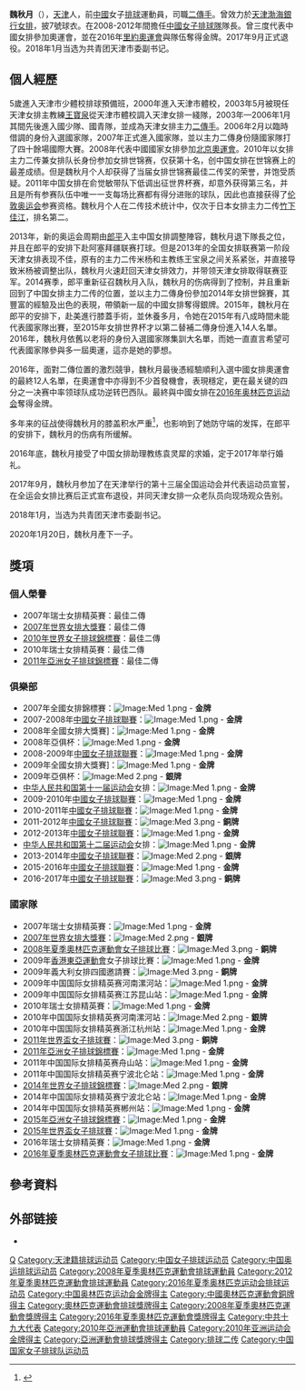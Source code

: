 {{Infobox 排球選手
|name           = 魏秋月
|image          =
|imagesize      =
|caption        =
|fullname       = 魏秋月
|nickname       = 月神 女神  魏秋
|nationality    = {{PRC}}
|birth_date     = {{Birth date and age|1988|9|26}}<ref name="廣州亞運">[http://www.gz2010.cn/info/CHN/ZB/ZBB101A_VO@@@@@@@@@@@@@@@CHN_number=201001.htm 2010年廣州亞運會官方網站 排球 - 魏秋月 - 簡歷]</ref>
|birth_place    = {{CHN}}[[天津市|天津市]]
|hometown       =
|height         = {{height|m=1.82}}<ref name="廣州亞運"/>
|weight         = {{weight|kg=75}}<ref name="廣州亞運"/>
|spike          = {{height|m=3.05}}<ref name="廣州亞運"/>
|block          = {{height|m=2.96}}<ref name="廣州亞運"/>
|position       = 二傳
|currentnumber  = 7
|currentclub    = {{flagicon|CHN}} [[天津渤海銀行女排|天津渤海銀行女排]]
|years1         = 2003 - 2012
|team1          = {{flagicon|CHN}}  [[天津普利司通女排|天津普利司通女排]]
|years2         = 2013 - 2014
|team2          = {{flagicon|AZE}} Igtisadchi Baku
|years3         = 2015 - 2017
|team3          = {{flagicon|CHN}}  [[天津渤海銀行女排|天津渤海銀行女排]]
|nationalyears1  = 2007 - 2016
|nationalteam1   = {{flagicon|CHN}} [[中國國家女子排球隊|中國]]
|updated        = 2016年8月
|medaltemplates =
{{MedalSport | 女子[[排球|排球]]}}
{{MedalCountry | {{CHN}} }}
{{MedalCompetition|[[奧林匹克運動會|奧林匹克運動會]]}}
{{MedalBronze | [[2008年夏季奧林匹克運動會|2008年北京]] | [[2008年夏季奧林匹克運動會女子排球比賽|團隊]]}}
{{MedalGold| [[2016年夏季奥林匹克运动会|2016年里约热内卢]] |[[2016年夏季奧林匹克運動會女子排球比賽|團隊]]}}
{{MedalCompetition|[[世界排球錦標賽|世界女子排球錦標賽]]}}
{{MedalSilver  | [[2014年世界女子排球錦標賽|2014年意大利]] | }}
{{MedalCompetition|[[世界盃排球赛|世界盃排球赛]]}}
{{MedalBronze | [[2011年世界盃女子排球賽|2011年日本]] | }}
{{MedalGold| [[2015年世界盃女子排球賽|2015年日本]]| }}
{{MedalCompetition|[[亞洲運動會|亞洲運動會]]}}
{{MedalGold | [[2010年亞洲運動會|2010年廣州]] | [[2010年亞洲運動會排球比賽|團隊]]}}
{{MedalCompetition|[[亞洲女子排球錦標賽|亞洲女子排球錦標賽]]}}
{{MedalSilver| [[2007年亞洲女子排球錦標賽|2007年呵叻]] | }}
{{MedalSilver| [[2009年亞洲女子排球錦標賽|2009年河内]] | }}
{{MedalGold| [[2011年亞洲女子排球錦標賽|2011年台北]] | }}
}}
'''魏秋月'''（{{bd|1988年|9月26日|catIdx=Wei Qiuyue}}），[[天津|天津]]人，前[[中國|中國]]女子[[排球|排球]]運動員，司職[[二傳手|二傳手]]。曾效力於[[天津渤海銀行女排|天津渤海銀行女排]]，披7號球衣。在2008-2012年間擔任[[中國女子排球隊|中國女子排球隊]]隊長。曾三度代表中國女排參加奧運會，並在2016年[[里約奧運會|里約奧運會]]與隊伍奪得金牌。2017年9月正式退役。2018年1月当选为共青团天津市委副书记。

== 個人經歷 ==
5歲進入天津市少體校排球預備班，2000年進入天津市體校，2003年5月被現任天津女排主教練[[王寶泉|王寶泉]]從天津市體校調入天津女排一綫隊，2003年—2006年1月其間先後進入國少隊、國青隊，並成為天津女排主力[[二傳手|二傳手]]。2006年2月以臨時借調的身份入選國家隊，2007年正式進入國家隊，並以主力二傳身份隨國家隊打了四十餘場國際大賽。2008年代表中國國家女排參加[[2008年夏季奥林匹克运动会|北京奧運會]]。2010年以女排主力二传兼女排队长身份参加女排世锦赛，仅获第十名，创中国女排在世锦赛上的最差成绩。但是魏秋月个人却获得了当届女排世锦赛最佳二传奖的荣誉，并饱受质疑。2011年中国女排在俞觉敏带队下低调出征世界杯赛，却意外获得第三名，并且是所有参赛队伍中唯一一支每场比赛都有得分进账的球队，因此也直接获得了[[2012年伦敦奥运会|伦敦奥运会]]参赛资格。魏秋月个人在二传技术统计中，仅次于日本女排主力二传[[竹下佳江|竹下佳江]]，排名第二。

2013年，新的奥运会周期由[[郎平|郎平]]入主中国女排調整陣容，魏秋月退下隊長之位，并且在郎平的安排下赴阿塞拜疆联赛打球。但是2013年的全国女排联赛第一阶段天津女排表现不佳，原有的主力二传米杨和主教练王宝泉之间关系紧张，并直接导致米杨被调整出队，魏秋月火速赶回天津女排效力，并带领天津女排取得联赛亚军。2014赛季，郎平重新征召魏秋月入队，魏秋月的伤病得到了控制，并且重新回到了中国女排主力二传的位置，並以主力二傳身份參加2014年女排世錦賽，其豐富的經驗及出色的表現，帶領新一屆的中國女排奪得銀牌。2015年，魏秋月在郎平的安排下，赴美進行膝蓋手術，並休養多月，令她在2015年有八成時間未能代表國家隊出賽，至2015年女排世界杯才以第二替補二傳身份進入14人名單。2016年，魏秋月依舊以老将的身份入選國家隊集訓大名單，而她一直直言希望可代表國家隊參與多一屆奧運，這亦是她的夢想。

2016年，面對二傳位置的激烈競爭，魏秋月最後憑經驗順利入選中國女排奧運會的最終12人名單，在奧運會中亦得到不少首發機會，表現穩定，更在最关键的四分之一决赛中率领球队成功逆转巴西队。最終與中國女排在[[2016年夏季奥林匹克运动会|2016年奥林匹克运动会]]奪得金牌。

多年来的征战使得魏秋月的膝盖积水严重<ref>{{cite web|url=http://v.qq.com/cover/r/r2r1dhe5yn7ds2t.html?vid=P0010sVYRzI|title=魏秋月为奥运注射针剂 每次打针惨叫声无比揪心|accessdate=2014-10-12|date=2012-07-21|author=腾讯视频}}</ref>，也影响到了她防守端的发挥，在郎平的安排下，魏秋月的伤病有所缓解。

2016年底，魏秋月接受了中国女排助理教练袁灵犀的求婚，定于2017年举行婚礼。

2017年9月，魏秋月参加了在天津举行的第十三届全国运动会并代表运动员宣誓，在全运会女排比赛后正式宣布退役，并同天津女排一众老队员向现场观众告别。

2018年1月，当选为共青团天津市委副书记。

2020年1月20日，魏秋月產下一子。

== 獎項 ==
===個人榮譽===
*2007年瑞士女排精英賽：最佳二傳 
*[[2007年世界女排大獎賽|2007年世界女排大獎賽]]：最佳二傳 
*[[2010年世界女子排球錦標賽|2010年世界女子排球錦標賽]]：最佳二傳 
*2010年瑞士女排精英賽：最佳二傳 
*[[2011年亞洲女子排球錦標賽|2011年亞洲女子排球錦標賽]]：最佳二傳 

===俱樂部===
*2007年全國女排錦標賽：[[Image:Med_1.png|Image:Med 1.png]] - '''金牌'''
*2007-2008年[[中國女子排球聯賽|中國女子排球聯賽]]：[[Image:Med_1.png|Image:Med 1.png]] - '''金牌'''
*2008年全國女排大獎賽]：[[Image:Med_1.png|Image:Med 1.png]] - '''金牌'''
*2008年亞俱杯：[[Image:Med_1.png|Image:Med 1.png]] - '''金牌'''
*2008-2009年[[中國女子排球聯賽|中國女子排球聯賽]]：[[Image:Med_1.png|Image:Med 1.png]] - '''金牌'''
*2009年全國女排大獎賽]：[[Image:Med_1.png|Image:Med 1.png]] - '''金牌'''
*2009年亞俱杯：[[Image:Med_2.png|Image:Med 2.png]] - '''銀牌'''
*[[中华人民共和国第十一届运动会|中华人民共和国第十一届运动会]]女排：[[Image:Med_1.png|Image:Med 1.png]] - '''金牌'''
*2009-2010年[[中國女子排球聯賽|中國女子排球聯賽]]：[[Image:Med_1.png|Image:Med 1.png]] - '''金牌'''
*2010-2011年[[中國女子排球聯賽|中國女子排球聯賽]]：[[Image:Med_1.png|Image:Med 1.png]] - '''金牌'''
*2011-2012年[[中國女子排球聯賽|中國女子排球聯賽]]：[[Image:Med_3.png|Image:Med 3.png]] - '''銅牌'''
*2012-2013年[[中國女子排球聯賽|中國女子排球聯賽]]：[[Image:Med_1.png|Image:Med 1.png]] - '''金牌'''
*[[中华人民共和国第十二届运动会|中华人民共和国第十二届运动会]]女排：[[Image:Med_1.png|Image:Med 1.png]] - '''金牌'''
*2013-2014年[[中國女子排球聯賽|中國女子排球聯賽]]：[[Image:Med_2.png|Image:Med 2.png]] - '''銀牌'''
*2015-2016年[[中國女子排球聯賽|中國女子排球聯賽]]：[[Image:Med_1.png|Image:Med 1.png]] - '''金牌'''
*2016-2017年[[中國女子排球聯賽|中國女子排球聯賽]]：[[Image:Med_3.png|Image:Med 3.png]] - '''銅牌'''

===國家隊===
*2007年瑞士女排精英賽：[[Image:Med_1.png|Image:Med 1.png]] - '''金牌'''
*[[2007年世界女排大獎賽|2007年世界女排大獎賽]]：[[Image:Med_2.png|Image:Med 2.png]] - '''銀牌'''
*[[2008年夏季奧林匹克運動會女子排球比賽|2008年夏季奧林匹克運動會女子排球比賽]]：[[Image:Med_3.png|Image:Med 3.png]] - '''銅牌'''
*2009年[[香港東亞運動會|香港東亞運動會]]女子排球比賽：[[Image:Med_1.png|Image:Med 1.png]] - '''金牌'''
*2009年義大利女排四國邀請賽：[[Image:Med_3.png|Image:Med 3.png]] - '''銅牌'''
*2009年中国国际女排精英赛河南漯河站：[[Image:Med_1.png|Image:Med 1.png]] - '''金牌'''
*2009年中国国际女排精英赛江苏昆山站：[[Image:Med_1.png|Image:Med 1.png]] - '''金牌'''
*2010年瑞士女排精英賽：[[Image:Med_1.png|Image:Med 1.png]] - '''金牌'''
*2010年中国国际女排精英赛河南漯河站：[[Image:Med_2.png|Image:Med 2.png]] - '''銀牌'''
*2010年中国国际女排精英赛浙江杭州站：[[Image:Med_1.png|Image:Med 1.png]] - '''金牌'''
*[[2011年世界盃女子排球賽|2011年世界盃女子排球賽]]：[[Image:Med_3.png|Image:Med 3.png]] - '''銅牌'''
*[[2011年亞洲女子排球錦標賽|2011年亞洲女子排球錦標賽]]：[[Image:Med_1.png|Image:Med 1.png]] - '''金牌'''
*2011年中国国际女排精英赛舟山站：[[Image:Med_1.png|Image:Med 1.png]] - '''金牌'''
*2011年中国国际女排精英赛宁波北仑站：[[Image:Med_1.png|Image:Med 1.png]] - '''金牌'''
*[[2014年世界女子排球錦標賽|2014年世界女子排球錦標賽]]：[[Image:Med_2.png|Image:Med 2.png]] - '''銀牌'''
*2014年中国国际女排精英赛宁波北仑站：[[Image:Med_1.png|Image:Med 1.png]] - '''金牌'''
*2014年中国国际女排精英赛郴州站：[[Image:Med_1.png|Image:Med 1.png]] - '''金牌'''
*[[2015年亞洲女子排球錦標賽|2015年亞洲女子排球錦標賽]]：[[Image:Med_1.png|Image:Med 1.png]] - '''金牌'''
*[[2015年世界盃女子排球賽|2015年世界盃女子排球賽]]：[[Image:Med_1.png|Image:Med 1.png]] - '''金牌'''
*2016年瑞士女排精英賽：[[Image:Med_1.png|Image:Med 1.png]] - '''金牌'''
*[[2016年夏季奧林匹克運動會女子排球比賽|2016年夏季奧林匹克運動會女子排球比賽]]：[[Image:Med_1.png|Image:Med 1.png]] - '''金牌'''

== 參考資料 ==
{{Reflist}}

== 外部链接 ==
* {{Sinaweibo|2153928381}}

{{历任中国女排国家队队长}}
{{2008年夏季奥运会中国女子排球队}}
{{2009年世界女排大獎賽中國女子排球隊}}
{{2010年亚运会中国女子排球队}}
{{2011年世界盃中國女子排球隊}}
{{2012年夏季奧運會中國國家女子排球隊}}
{{2014年世錦賽中國國家女子排球隊}}
{{2015年世界盃中國女子排球隊}}
{{2016年奥运会中国国家女子排球队}}

{{DEFAULTSORT:Wei Qiuyue}}
[[Category:魏姓|Q]]
[[Category:天津籍排球运动员|Category:天津籍排球运动员]]
[[Category:中国女子排球运动员|Category:中国女子排球运动员]]
[[Category:中国奥运排球运动员|Category:中国奥运排球运动员]]
[[Category:2008年夏季奧林匹克運動會排球運動員|Category:2008年夏季奧林匹克運動會排球運動員]]
[[Category:2012年夏季奧林匹克運動會排球運動員|Category:2012年夏季奧林匹克運動會排球運動員]]
[[Category:2016年夏季奥林匹克运动会排球运动员|Category:2016年夏季奥林匹克运动会排球运动员]]
[[Category:中国奥林匹克运动会金牌得主|Category:中国奥林匹克运动会金牌得主]]
[[Category:中國奧林匹克運動會銅牌得主|Category:中國奧林匹克運動會銅牌得主]]
[[Category:奧林匹克運動會排球獎牌得主|Category:奧林匹克運動會排球獎牌得主]]
[[Category:2008年夏季奧林匹克運動會獎牌得主|Category:2008年夏季奧林匹克運動會獎牌得主]]
[[Category:2016年夏季奧林匹克運動會獎牌得主|Category:2016年夏季奧林匹克運動會獎牌得主]]
[[Category:中共十九大代表|Category:中共十九大代表]]
[[Category:2010年亞洲運動會排球運動員|Category:2010年亞洲運動會排球運動員]]
[[Category:2010年亚洲运动会金牌得主|Category:2010年亚洲运动会金牌得主]]
[[Category:亞洲運動會排球獎牌得主|Category:亞洲運動會排球獎牌得主]]
[[Category:排球二传|Category:排球二传]]
[[Category:中国国家女子排球队运动员|Category:中国国家女子排球队运动员]]